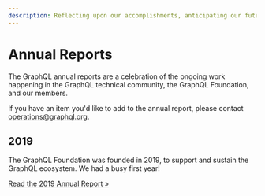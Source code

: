 ```yaml
---
description: Reflecting upon our accomplishments, anticipating our future
---
```


# Annual Reports

The GraphQL annual reports are a celebration of the ongoing work happening in
the GraphQL technical community, the GraphQL Foundation, and our members.

If you have an item you'd like to add to the annual report, please contact
[operations@graphql.org](mailto:operations@graphql.org).

## 2019

The GraphQL Foundation was founded in 2019, to support and sustain the GraphQL
ecosystem. We had a busy first year!

[Read the 2019 Annual Report »](/foundation/annual-reports/2019/)
